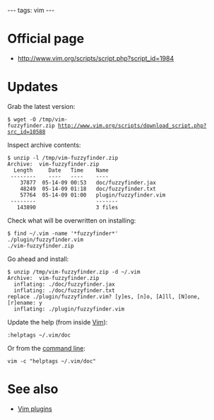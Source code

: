 ---
tags: vim
---
= Official page =

* http://www.vim.org/scripts/script.php?script_id=1984

= Updates =

Grab the latest version:

 $ wget -O /tmp/vim-fuzzyfinder.zip http://www.vim.org/scripts/download_script.php?src_id=10588

Inspect archive contents:

<pre>$ unzip -l /tmp/vim-fuzzyfinder.zip 
Archive:  vim-fuzzyfinder.zip
  Length     Date   Time    Name
 --------    ----   ----    ----
    37877  05-14-09 00:53   doc/fuzzyfinder.jax
    48249  05-14-09 01:18   doc/fuzzyfinder.txt
    57764  05-14-09 01:00   plugin/fuzzyfinder.vim
 --------                   -------
   143890                   3 files</pre>

Check what will be overwritten on installing:

<pre>$ find ~/.vim -name '*fuzzyfinder*'
./plugin/fuzzyfinder.vim
./vim-fuzzyfinder.zip</pre>

Go ahead and install:

<pre>$ unzip /tmp/vim-fuzzyfinder.zip -d ~/.vim
Archive:  vim-fuzzyfinder.zip
  inflating: ./doc/fuzzyfinder.jax   
  inflating: ./doc/fuzzyfinder.txt   
replace ./plugin/fuzzyfinder.vim? [y]es, [n]o, [A]ll, [N]one, [r]ename: y
  inflating: ./plugin/fuzzyfinder.vim</pre>

Update the help (from inside [[Vim]]):

 :helptags ~/.vim/doc

Or from the [[command line]]:

 vim -c "helptags ~/.vim/doc"

= See also =

* [[Vim plugins]]
